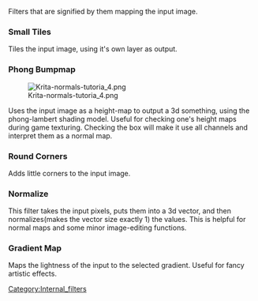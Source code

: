 Filters that are signified by them mapping the input image.

=== Small Tiles ===

Tiles the input image, using it's own layer as output.

=== Phong Bumpmap ===

[[File:Krita-normals-tutoria 4.png|center]]

Uses the input image as a height-map to output a 3d something, using the phong-lambert shading model. Useful for checking one's height maps during game texturing. Checking the {{MenuChoice|Normal Map}} box will make it use all channels and interpret them as a normal map.

=== Round Corners ===

Adds little corners to the input image.

=== Normalize ===

This filter takes the input pixels, puts them into a 3d vector, and then normalizes(makes the vector size exactly 1) the values. This is helpful for normal maps and some minor image-editing functions.

=== Gradient Map ===

Maps the lightness of the input to the selected gradient. Useful for fancy artistic effects.

[[Category:Internal_filters]]

